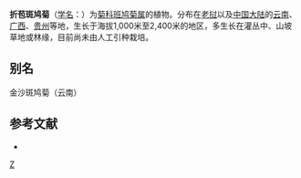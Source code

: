 {{Speciesbox
| genus = Vernonia
| species = spirei
| authority = Gandog.
}}

'''折苞斑鸠菊'''（[[学名|学名]]：{{lang|la|''Vernonia spirei''}}）为[[菊科|菊科]][[班鸠菊属|班鸠菊属]]的植物。分布在[[老挝|老挝]]以及[[中国大陆|中国大陆]]的[[云南|云南]]、[[广西|广西]]、[[贵州|贵州]]等地，生长于海拔1,000米至2,400米的地区，多生长在灌丛中、山坡草地或林缘，目前尚未由人工引种栽培。

== 别名 ==
金沙斑鸠菊（云南）

== 参考文献 ==
<div class="references-small">
* {{cite web| url =http://www.bioinfo.cn/db05/KmzwSpecies.php?action=view&id=5406| title =折苞斑鸠菊| work =《中国高等植物数据库全库》| publisher =中国科学院微生物研究所| author =昆明植物研究所| accessdate =2009-02-25| deadurl =yes| archiveurl =https://web.archive.org/web/20160305102632/http://www.bioinfo.cn/db05/KmzwSpecies.php?action=view&id=5406| archivedate =2016-03-05}}
</div>
{{Taxonbar|from=Q11076548}}

[[Category:斑鸠菊属|Z]]


{{植物小作品}}
